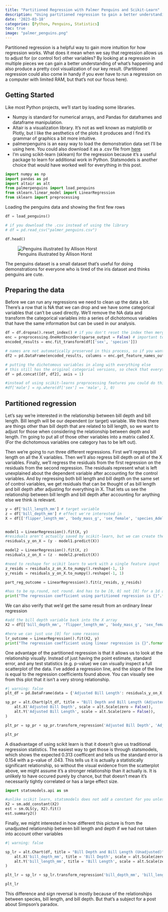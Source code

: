 ```yaml
---
title: "Partitioned Regression with Palmer Penguins and Scikit-Learn"
description: "Using partitioned regression to gain a better understanding of how linear regression works."
date: '2023-03-18'
categories: [Python, Penguins, Statistics]
toc: true
image: "palmer_penguins.png"
---
```


Partitioned regression is a helpful way to gain more intuition for how regression works. What does it mean when we say that regression allows us to adjust for (or control for) other variables? By looking at a regression in multiple pieces we can gain a better understanding of what's happening and also produce a pretty cool visualization of our key result. (Partitioned regression could also come in handy if you ever have to run a regression on a computer with limited RAM, but that's not our focus here).

## Getting Started

Like most Python projects, we'll start by loading some libraries.

* Numpy is standard for numerical arrays, and Pandas for dataframes and dataframe manipulation. 
* Altair is a visualization library. It's not as well known as matplotlib or Plotly, but I like the aesthetics of the plots it produces and I find it's grammar of graphics a bit more intuitive.
* palmerpenguins is an easy way to load the demonstration data set I'll be using here. You could also download it as a .csv file from [here](https://github.com/allisonhorst/palmerpenguins/blob/main/inst/extdata/penguins.csv)
* I'm using scikit-learn (sklearn) for the regression because it's a useful package to learn for additional work in Python. Statsmodels is another choice that would have worked well for everything in this post. 

```python
import numpy as np
import pandas as pd
import altair as alt
from palmerpenguins import load_penguins
from sklearn.linear_model import LinearRegression
from sklearn import preprocessing
```

Loading the penguins data and showing the first few rows

```python
df = load_penguins()

# if you download the .csv instead of using the library
# df = pd.read_csv("palmer_penguins.csv")

df.head()
```

![Penguins illustrated by Allison Horst](palmer_penguins.png)

The penguins dataset is a small dataset that's useful for doing demonstrations for everyone who is tired of the iris dataset and thinks penguins are cute. 

## Preparing the data

Before we can run any regressions we need to clean up the data a bit. There's a row that is NA that we can drop and we have some categorical variables that can't be used directly. We'll remove the NA data and transform the categorical variables into a series of dichotomous variables that have the same information but can be used in our analysis.

```python
df = df.dropna().reset_index() # if you don't reset the index then merging on index later will result in data mismatches and destroy your data silently. 
enc = preprocessing.OneHotEncoder(sparse_output = False) # important to have sparse_output = False for the array to be easily put back into a dataframe afterwards
encoded_results = enc.fit_transform(df[['sex', 'species']])

# names are not automatically preserved in this process, so if you want feature names you need to bring them back out. 
df2 = pd.DataFrame(encoded_results, columns = enc.get_feature_names_out())

# putting the dichotomous variables in along with everything else
# this still has the original categorial versions, so check that everything lines up correctly
df = pd.concat([df, df2], axis = 1)

#instead of using scikit-learns preprocessing features you could do this manually with np.where
#df['male'] = np.where(df['sex'] == 'male', 1, 0)
```

## Partitioned regression

Let's say we're interested in the relationship between bill depth and bill length. Bill length will be our dependent (or target) variable. We think there are things other than bill depth that are related to bill length, so we want to adjust for those when considering the relationship between depth and length. I'm going to put all of those other variables into a matrix called X. (For the dichotomous variables one category has to be left out).

Then we're going to run three different regressions. First we'll regress bill length on all the X variables. Then we'll also regress bill depth on all of the X variables. Finally, we'll regress the residuals from the first regression on the residuals from the second regression. The residuals represent what is left unexplained about the dependent variable after accounting for the control variables. And by regressing both bill length and bill depth on the same set of control variables, we get residuals that can be thought of as bill length and bill depth after adjusting for everything in X. That lets us see the relationship between bill length and bill depth after accounting for anything else we think is relevant.  

```python

y = df['bill_length_mm'] # target variable
z = df['bill_depth_mm'] # effect we're interested in
X = df[['flipper_length_mm', 'body_mass_g', 'sex_female', 'species_Adelie', 'species_Chinstrap']] # other variables we want to adjust for


model1 = LinearRegression().fit(X, y)
#residuals aren't actually saved by scikit-learn, but we can create them from the original data and the predictions
residuals_y_on_X = (y - model1.predict(X))

model2 = LinearRegression().fit(X, z)
residuals_z_on_X = (z - model2.predict(X))

#need to reshape for scikit learn to work with a single feature input
z_resids = residuals_z_on_X.to_numpy().reshape(-1, 1)
y_resids = residuals_y_on_X.to_numpy().reshape(-1, 1)

part_reg_outcome = LinearRegression().fit(z_resids, y_resids)

#has to be np.round, not round. And has to be [0, 0] not [0] for a 1d array
print("The regression coefficient using partitioned regression is {}".format(np.round((part_reg_outcome.coef_[0, 0]), 3)))
```

We can also verify that we'd get the same result from an ordinary linear regression

```python
#add the bill depth variable back into the X array
X2 = df[['bill_depth_mm', 'flipper_length_mm', 'body_mass_g', 'sex_female', 'species_Adelie', 'species_Chinstrap']]

#here we can just use [0] for some reasons
lr_outcome = LinearRegression().fit(X2, y)
print("The regression coefficient using linear regression is {}".format(np.round(lr_outcome.coef_[0], 3)))
```

One advantage of the partitioned regression is that it allows us to look at the relationship visually. Instead of just having the point estimate, standard error, and any test statistics (e.g. p-value) we can visually inspect a full scatterplot of the data. I've added a regression line, and the slope of the line is equal to the regression coefficients found above. You can visually see from this plot that it isn't a very strong relationship. 

```python
#| warning: false
plt_df = pd.DataFrame(data = {'Adjusted Bill Length': residuals_y_on_X, 'Adjusted Bill Depth': residuals_z_on_X})

sp_pr = alt.Chart(plt_df, title = "Bill Depth and Bill Length (Adjusted)").mark_circle().encode(
    alt.X('Adjusted Bill Depth', scale = alt.Scale(zero = False)),
    alt.Y('Adjusted Bill Length', scale = alt.Scale(zero = False)),
)

plt_pr = sp_pr + sp_pr.transform_regression('Adjusted Bill Depth', 'Adjusted Bill Length').mark_line()

plt_pr
```

A disadvantage of using scikit learn is that it doesn't give us traditional regression statistics. The easiest way to get those is through statsmodels, which shows the expected 0.313 coefficent and tells us the standard error is 0.154 with a p-value of .043. This tells us it is actually a statistically significant relationship, so without the visual evidence from the scatterplot above, we might assume it's a stronger relationship than it actually is. It is unlikely to have occured purely by chance, but that doesn't mean it's necessarily tightly correlated or has a large effect size. 

```python
import statsmodels.api as sm

#unlike scikit learn, statsmodels does not add a constant for you unless you specify that you want one. 
X2 = sm.add_constant(X2)
est = sm.OLS(y, X2).fit()
est.summary2()
```


Finally, we might interested in how different this picture is from the unadjusted relationship between bill length and depth if we had not taken into account other variables

```python
#| warning: false

sp_lr = alt.Chart(df, title = "Bill Depth and Bill Length (Unadjusted)").mark_circle().encode(
    alt.X('bill_depth_mm', title = 'Bill Depth', scale = alt.Scale(zero = False)),
    alt.Y('bill_length_mm', title = 'Bill Length', scale = alt.Scale(zero = False)),
)

plt_lr = sp_lr + sp_lr.transform_regression('bill_depth_mm', 'bill_length_mm').mark_line()

plt_lr
```

This difference and sign reversal is mostly because of the relationships between species, bill length, and bill depth. But that's a subject for a post about Simpson's paradox.  
